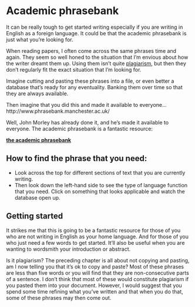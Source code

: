 # Academic phrasebank {#phrasebank}

It can be really tough to get started writing especially if you are writing in English as a foreign language. It could be that the academic phrasebank is just what you're looking for. 

When reading papers, I often come across the same phrases time and again. They seem so well honed to the situation that I’m envious about how the writer dreamt them up. Using them isn’t quite [plagiarism](#plagiarism), but then they don’t regularly fit the exact situation that I’m looking for. 

Imagine cutting and pasting these phrases into a file, or even better a database that’s ready for any eventuality. Banking them over time so that they are always available.

Then imagine that you did this and made it available to everyone…
http://www.phrasebank.manchester.ac.uk/

Well, John Morley has already done it, and he’s made it available to everyone. The academic phrasebank is a fantastic resource:

[**the academic phrasebank**](http://www.phrasebank.manchester.ac.uk/)

## How to find the phrase that you need:

- Look across the top for different sections of text that you are currently writing.
- Then look down the left-hand side to see the type of language function that you need. Click on something that looks applicable and watch the database open up.

## Getting started 

It strikes me that this is going to be a fantastic resource for those of you who are not writing in English as your home language. And for those of you who just need a few words to get started. It’ll also be useful when you are wanting to wordsmith your introduction or abstract. 

Is it plagiarism? The preceding chapter is all about not copying and pasting, am I now telling you that it’s ok to copy and paste? Most of these phrases are less than five words or you will find that they are non-consecutive parts of a sentence. I don't think that most of these would constitute plagiarism if you pasted them into your document. However, I would suggest that you spend some time refining what you've written and that when you do that, some of these phrases may then come out.
